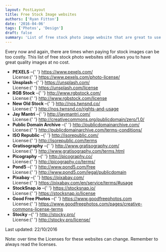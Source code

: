 ```yaml
---
layout: PostLayout
title: Free Stock Image websites
authors: ['Ryan Fitton']
date: '2016-04-06'
tags: ['Photos', 'Design']
draft: false
summary: 'List of free stock photo image website that are great to use for; websites, development, articles and print publications.'
---
```


<p>
  Every now and again, there are times when paying for stock images can be too costly. This list of
  free stock photo websites still allows you to have great quality images at no cost.
</p>
<ul>
  <li>
    <strong>PEXELS</strong> &#8211;{' '}
    <a href="https://www.pexels.com/" target="_blank">
      https://www.pexels.com/
    </a>
    <br />
    License:{' '}
    <a href="https://www.pexels.com/photo-license/" target="_blank">
      https://www.pexels.com/photo-license/
    </a>
  </li>
  <li>
    <strong>Unsplash</strong> &#8211;{' '}
    <a href="https://unsplash.com/" target="_blank">
      https://unsplash.com/
    </a>
    <br />
    License:{' '}
    <a href="https://unsplash.com/license" target="_blank">
      https://unsplash.com/license
    </a>
  </li>
  <li>
    <strong>RGB Stock</strong> &#8211;{' '}
    <a href="http://www.rgbstock.com/" target="_blank">
      http://www.rgbstock.com/
    </a>
    <br />
    License:{' '}
    <a href="http://www.rgbstock.com/license" target="_blank">
      http://www.rgbstock.com/license
    </a>
  </li>
  <li>
    <strong>New Old Stock</strong> &#8211;{' '}
    <a href="http://nos.twnsnd.co/" target="_blank">
      http://nos.twnsnd.co/
    </a>
    <br />
    License:{' '}
    <a href="http://nos.twnsnd.co/rights-and-usage" target="_blank">
      http://nos.twnsnd.co/rights-and-usage
    </a>
  </li>
  <li>
    <strong>Jay Mantri</strong> &#8211;{' '}
    <a href="http://jaymantri.com/" target="_blank">
      http://jaymantri.com/
    </a>
    <br />
    License:{' '}
    <a href="http://creativecommons.org/publicdomain/zero/1.0/" target="_blank">
      http://creativecommons.org/publicdomain/zero/1.0/
    </a>
  </li>
  <li>
    <strong>Public Domain Archive</strong> &#8211;{' '}
    <a href="http://publicdomainarchive.com/" target="_blank">
      http://publicdomainarchive.com/
    </a>
    <br />
    License:{' '}
    <a href="http://publicdomainarchive.com/terms-conditions/" target="_blank">
      http://publicdomainarchive.com/terms-conditions/
    </a>
  </li>
  <li>
    <strong>ISO Republic</strong> &#8211;{' '}
    <a href="http://isorepublic.com/" target="_blank">
      http://isorepublic.com/
    </a>
    <br />
    License:{' '}
    <a href="http://isorepublic.com/terms" target="_blank">
      http://isorepublic.com/terms
    </a>
  </li>
  <li>
    <strong>Gratisography</strong> &#8211;{' '}
    <a href="http://www.gratisography.com/" target="_blank">
      http://www.gratisography.com/
    </a>
    <br />
    License:{' '}
    <a href="http://www.gratisography.com/terms.html" target="_blank">
      http://www.gratisography.com/terms.html
    </a>
  </li>
  <li>
    <strong>Picography</strong> &#8211;{' '}
    <a href="http://picography.co/" target="_blank">
      http://picography.co/
    </a>
    <br />
    License:{' '}
    <a href="http://picography.co/terms/" target="_blank">
      http://picography.co/terms/
    </a>
  </li>
  <li>
    <strong>Pond5</strong> &#8211;{' '}
    <a href="http://www.pond5.com/free" target="_blank">
      http://www.pond5.com/free
    </a>
    <br />
    License:{' '}
    <a href="http://www.pond5.com/legal/publicdomain" target="_blank">
      http://www.pond5.com/legal/publicdomain
    </a>
  </li>
  <li>
    <strong>Pixabay</strong> &#8211;{' '}
    <a href="https://pixabay.com/" target="_blank">
      https://pixabay.com/
    </a>
    <br />
    License:{' '}
    <a href="https://pixabay.com/en/service/terms/#usage" target="_blank">
      https://pixabay.com/en/service/terms/#usage
    </a>
  </li>
  <li>
    <strong>StockSnap.io</strong> &#8211;{' '}
    <a href="https://stocksnap.io/" target="_blank">
      https://stocksnap.io/
    </a>
    <br />
    License:{' '}
    <a href="https://stocksnap.io/license" target="_blank">
      https://stocksnap.io/license
    </a>
  </li>
  <li>
    <strong>Good Free Photos</strong> &#8211;{' '}
    <a href="https://www.goodfreephotos.com" target="_blank">
      https://www.goodfreephotos.com
    </a>
    <br />
    License:{' '}
    <a href="https://www.goodfreephotos.com/pages/creative-commons-license-terms" target="_blank">
      https://www.goodfreephotos.com/pages/creative-commons-license-terms
    </a>
  </li>
  <li>
    <strong>Stocky</strong> &#8211;{' '}
    <a href="http://stocky.pro/" target="_blank">
      http://stocky.pro/
    </a>
    <br />
    License:{' '}
    <a href="http://stocky.pro/license/" target="_blank">
      http://stocky.pro/license/
    </a>
  </li>
</ul>
<p>Last updated: 22/10/2016</p>
<p>
  Note: over time the Licenses for these websites can change. Remember to always read the licenses.
</p>
